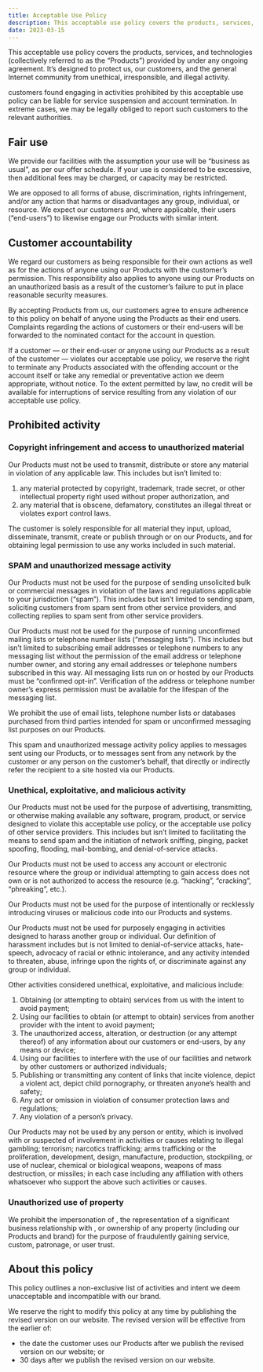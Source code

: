 ```yaml
---
title: Acceptable Use Policy
description: This acceptable use policy covers the products, services, and technologies provided by us under any ongoing agreement.
date: 2023-03-15
---
```


This acceptable use policy covers the products, services, and technologies (collectively referred to as the “Products”) provided by <CompanyName /> under any ongoing agreement. It’s designed to protect us, our customers, and the general Internet community from unethical, irresponsible, and illegal activity.

<CompanyName /> customers found engaging in activities prohibited by this acceptable use policy can be liable for service suspension and account termination. In extreme cases, we may be legally obliged to report such customers to the relevant authorities.

## Fair use

We provide our facilities with the assumption your use will be “business as usual”, as per our offer schedule. If your use is considered to be excessive, then additional fees may be charged, or capacity may be restricted.

We are opposed to all forms of abuse, discrimination, rights infringement, and/or any action that harms or disadvantages any group, individual, or resource. We expect our customers and, where applicable, their users (“end-users”) to likewise engage our Products with similar intent.

## Customer accountability

We regard our customers as being responsible for their own actions as well as for the actions of anyone using our Products with the customer’s permission. This responsibility also applies to anyone using our Products on an unauthorized basis as a result of the customer’s failure to put in place reasonable security measures.

By accepting Products from us, our customers agree to ensure adherence to this policy on behalf of anyone using the Products as their end users. Complaints regarding the actions of customers or their end-users will be forwarded to the nominated contact for the account in question.

If a customer — or their end-user or anyone using our Products as a result of the customer — violates our acceptable use policy, we reserve the right to terminate any Products associated with the offending account or the account itself or take any remedial or preventative action we deem appropriate, without notice. To the extent permitted by law, no credit will be available for interruptions of service resulting from any violation of our acceptable use policy.

## Prohibited activity

### Copyright infringement and access to unauthorized material

Our Products must not be used to transmit, distribute or store any material in violation of any applicable law. This includes but isn’t limited to:

1. any material protected by copyright, trademark, trade secret, or other intellectual property right used without proper authorization, and
2. any material that is obscene, defamatory, constitutes an illegal threat or violates export control laws.

The customer is solely responsible for all material they input, upload, disseminate, transmit, create or publish through or on our Products, and for obtaining legal permission to use any works included in such material.

### SPAM and unauthorized message activity

Our Products must not be used for the purpose of sending unsolicited bulk or commercial messages in violation of the laws and regulations applicable to your jurisdiction (“spam”). This includes but isn’t limited to sending spam, soliciting customers from spam sent from other service providers, and collecting replies to spam sent from other service providers.

Our Products must not be used for the purpose of running unconfirmed mailing lists or telephone number lists (“messaging lists”). This includes but isn’t limited to subscribing email addresses or telephone numbers to any messaging list without the permission of the email address or telephone number owner, and storing any email addresses or telephone numbers subscribed in this way. All messaging lists run on or hosted by our Products must be “confirmed opt-in”. Verification of the address or telephone number owner’s express permission must be available for the lifespan of the messaging list.

We prohibit the use of email lists, telephone number lists or databases purchased from third parties intended for spam or unconfirmed messaging list purposes on our Products.

This spam and unauthorized message activity policy applies to messages sent using our Products, or to messages sent from any network by the customer or any person on the customer’s behalf, that directly or indirectly refer the recipient to a site hosted via our Products.

### Unethical, exploitative, and malicious activity

Our Products must not be used for the purpose of advertising, transmitting, or otherwise making available any software, program, product, or service designed to violate this acceptable use policy, or the acceptable use policy of other service providers. This includes but isn’t limited to facilitating the means to send spam and the initiation of network sniffing, pinging, packet spoofing, flooding, mail-bombing, and denial-of-service attacks.

Our Products must not be used to access any account or electronic resource where the group or individual attempting to gain access does not own or is not authorized to access the resource (e.g. “hacking”, “cracking”, “phreaking”, etc.).

Our Products must not be used for the purpose of intentionally or recklessly introducing viruses or malicious code into our Products and systems.

Our Products must not be used for purposely engaging in activities designed to harass another group or individual. Our definition of harassment includes but is not limited to denial-of-service attacks, hate-speech, advocacy of racial or ethnic intolerance, and any activity intended to threaten, abuse, infringe upon the rights of, or discriminate against any group or individual.

Other activities considered unethical, exploitative, and malicious include:

1. Obtaining (or attempting to obtain) services from us with the intent to avoid payment;
2. Using our facilities to obtain (or attempt to obtain) services from another provider with the intent to avoid payment;
3. The unauthorized access, alteration, or destruction (or any attempt thereof) of any information about our customers or end-users, by any means or device;
4. Using our facilities to interfere with the use of our facilities and network by other customers or authorized individuals;
5. Publishing or transmitting any content of links that incite violence, depict a violent act, depict child pornography, or threaten anyone’s health and safety;
6. Any act or omission in violation of consumer protection laws and regulations;
7. Any violation of a person’s privacy.

Our Products may not be used by any person or entity, which is involved with or suspected of involvement in activities or causes relating to illegal gambling; terrorism; narcotics trafficking; arms trafficking or the proliferation, development, design, manufacture, production, stockpiling, or use of nuclear, chemical or biological weapons, weapons of mass destruction, or missiles; in each case including any affiliation with others whatsoever who support the above such activities or causes.

### Unauthorized use of <CompanyName /> property

We prohibit the impersonation of <CompanyName />, the representation of a significant business relationship with <CompanyName />, or ownership of any <CompanyName /> property (including our Products and brand) for the purpose of fraudulently gaining service, custom, patronage, or user trust.

## About this policy

This policy outlines a non-exclusive list of activities and intent we deem unacceptable and incompatible with our brand.

We reserve the right to modify this policy at any time by publishing the revised version on our website. The revised version will be effective from the earlier of:

- the date the customer uses our Products after we publish the revised version on our website; or
- 30 days after we publish the revised version on our website.
